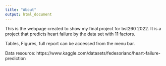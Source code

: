 ```yaml
---
title: "About"
output: html_document
---
```


This is the webpage created to show my final project for bst260 2022. It is a project that predicts heart failure by the data set with 11 factors.



Tables, Figures, full report can be accessed from the menu bar.



Data resource: https://www.kaggle.com/datasets/fedesoriano/heart-failure-prediction